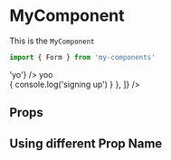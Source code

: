 

<Meta title="Components/Form" component={MyComponent} />

# MyComponent

This is the `MyComponent`

```jsx
import { Form } from 'my-components'
```

<Preview withSource="open">
  <Story name="MyComponent">
    <Router>
      <Route path='/' render={()=>'yo'} />
      yoo
      <Form 
      redirect='redirected-path'
      slides={[
          {
              title: 'Make an account',
              questions: [
                  {
                      title: 'First name',
                      type: 'text',
                      id: 'forename',
                  },
                  {
                      title: 'Last name',
                      type: 'text',
                      id: 'surname',
                  },
                  {
                      title: 'Email',
                      type: 'email',
                      id: 'email',
                  },
                  {
                      id: 'password',
                      type: 'confirm-password',
                  }
              ],
              onSubmit: async (e) => {
                  console.log('signing up')
              }
          },
        ]}
      />
    </Router>
  </Story>
</Preview>

## Props

<Props of={MyComponent} />

## Using different Prop Name

<Preview withSource="open">
  <Story name="Different Prop Name">
    <MyComponent name='Frances' />
  </Story>
</Preview>
